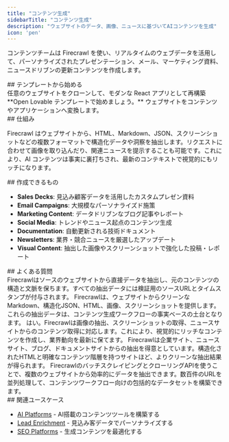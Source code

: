 ```yaml
---
title: "コンテンツ生成"
sidebarTitle: "コンテンツ生成"
description: "ウェブサイトのデータ、画像、ニュースに基づいてAIコンテンツを生成"
icon: 'pen'
---
```


コンテンツチームは Firecrawl を使い、リアルタイムのウェブデータを活用して、パーソナライズされたプレゼンテーション、メール、マーケティング資料、ニュースドリブンの更新コンテンツを作成します。

<div id="start-with-a-template">
  ## テンプレートから始める
</div>

<Card title="Open Lovable" icon="github" href="https://github.com/mendableai/open-lovable">
  任意のウェブサイトをクローンして、モダンな React アプリとして再構築
</Card>

<Note>
  **Open Lovable テンプレートで始めましょう。** ウェブサイトをコンテンツやアプリケーションへ変換します。
</Note>

<div id="how-it-works">
  ## 仕組み
</div>

Firecrawl はウェブサイトから、HTML、Markdown、JSON、スクリーンショットなどの複数フォーマットで構造化データや洞察を抽出します。リクエストに合わせて画像を取り込んだり、関連ニュースを提示することも可能です。これにより、AI コンテンツは事実に裏打ちされ、最新のコンテキストで視覚的にもリッチになります。

<div id="what-you-can-create">
  ## 作成できるもの
</div>

* **Sales Decks**: 見込み顧客データを活用したカスタムプレゼン資料
* **Email Campaigns**: 大規模なパーソナライズド施策
* **Marketing Content**: データドリブンなブログ記事やレポート
* **Social Media**: トレンドやニュース起点のコンテンツ生成
* **Documentation**: 自動更新される技術ドキュメント
* **Newsletters**: 業界・競合ニュースを厳選したアップデート
* **Visual Content**: 抽出した画像やスクリーンショットで強化した投稿・レポート

<div id="faqs">
  ## よくある質問
</div>

<AccordionGroup>
  <Accordion title="Firecrawlはコンテンツ作成におけるデータの正確性をどのように確保していますか？">
    Firecrawlはソースのウェブサイトから直接データを抽出し、元のコンテンツの構造と文脈を保ちます。すべての抽出データには検証用のソースURLとタイムスタンプが付与されます。
  </Accordion>

  <Accordion title="コンテンツ生成のためにFirecrawlはどのようなデータを提供しますか？">
    Firecrawlは、ウェブサイトからクリーンなMarkdown、構造化JSON、HTML、画像、スクリーンショットを提供します。これらの抽出データは、コンテンツ生成ワークフローの事実ベースの土台となります。
  </Accordion>

  <Accordion title="Firecrawlは画像やニュースソースに対応していますか？">
    はい。Firecrawlは画像の抽出、スクリーンショットの取得、ニュースサイトからのコンテンツ取得に対応します。これにより、視覚的にリッチなコンテンツを作成し、業界動向を最新に保てます。
  </Accordion>

  <Accordion title="Firecrawlはどのような種類のウェブサイトからデータを抽出できますか？">
    Firecrawlは企業サイト、ニュースサイト、ブログ、ドキュメントサイトからの抽出を得意としています。構造化されたHTMLと明確なコンテンツ階層を持つサイトほど、よりクリーンな抽出結果が得られます。
  </Accordion>

  <Accordion title="Firecrawlで大量のデータを一括抽出するにはどうすればよいですか？">
    FirecrawlのバッチスクレイピングとクローリングAPIを使うことで、複数のウェブサイトから効率的にデータを抽出できます。数百件のURLを並列処理して、コンテンツワークフロー向けの包括的なデータセットを構築できます。
  </Accordion>
</AccordionGroup>

<div id="related-use-cases">
  ## 関連ユースケース
</div>

* [AI Platforms](/ja/use-cases/ai-platforms) - AI搭載のコンテンツツールを構築する
* [Lead Enrichment](/ja/use-cases/lead-enrichment) - 見込み客データでパーソナライズする
* [SEO Platforms](/ja/use-cases/seo-platforms) - 生成コンテンツを最適化する